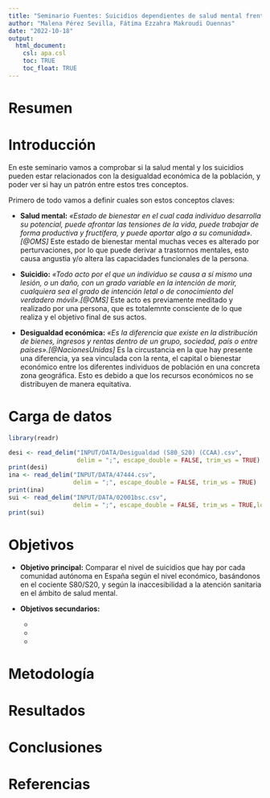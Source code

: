 ```yaml
---
title: "Seminario Fuentes: Suicidios dependientes de salud mental frente a desigualdades económicas"
author: "Malena Pérez Sevilla, Fátima Ezzahra Makroudi Ouennas"
date: "2022-10-18"
output: 
  html_document:
    csl: apa.csl
    toc: TRUE
    toc_float: TRUE
---
```

# Resumen

# Introducción

En este seminario vamos a comprobar si la salud mental y los suicidios pueden estar relacionados con la desigualdad económica de la población, y poder ver si hay un patrón entre estos tres conceptos.

Primero de todo vamos a definir cuales son estos conceptos claves:

* **Salud mental:**
*«Estado de bienestar en el cual cada individuo desarrolla su potencial, puede afrontar las tensiones de la vida, puede trabajar de forma productiva y fructífera, y puede aportar algo a su comunidad».[@OMS]*
Este estado de bienestar mental muchas veces es alterado por perturvaciones, por lo que puede derivar a trastornos mentales, esto causa angustia y/o altera las capacidades funcionales de la persona.

* **Suicidio:**
*«Todo acto por el que un individuo se causa a sí mismo una lesión, o un daño, con un grado variable en la intención de morir, cualquiera sea el grado de intención letal o de conocimiento del verdadero móvil».[@OMS]*
Este acto es previamente meditado y realizado por una persona, que es totalemnte consciente de lo que realiza y el objetivo final de sus actos.

* **Desigualdad económica:**
*«Es la diferencia que existe en la distribución de bienes, ingresos y rentas dentro de un grupo, sociedad, país o entre países».[@NacionesUnidas]*
Es la circustancia en la que hay presente una diferencia, ya sea vinculada con la renta, el capital o bienestar económico entre los diferentes individuos de población en una concreta zona geográfica.
Esto es debido a que los recursos económicos no se distribuyen de manera equitativa.

# Carga de datos
```r
library(readr)

desi <- read_delim("INPUT/DATA/Desigualdad (S80_S20) (CCAA).csv",
                   delim = ";", escape_double = FALSE, trim_ws = TRUE)
print(desi)
ina <- read_delim("INPUT/DATA/47444.csv",
                  delim = ";", escape_double = FALSE, trim_ws = TRUE)
print(ina)
sui <- read_delim("INPUT/DATA/02001bsc.csv",
                  delim = ";", escape_double = FALSE, trim_ws = TRUE,locale=locale(encoding="latin1"))
print(sui)
```

# Objetivos
* **Objetivo principal:**
Comparar el nivel de suicidios que hay por cada comunidad autónoma en España según el nivel económico, basándonos en el cociente S80/S20, y según la inaccesibilidad a la atención sanitaria en el ámbito de salud mental.


* **Objetivos secundarios:**
  *
  *
  *





# Metodología


# Resultados


# Conclusiones


# Referencias